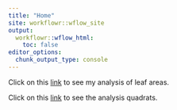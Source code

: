 ```yaml
---
title: "Home"
site: workflowr::wflow_site
output:
  workflowr::wflow_html:
    toc: false
editor_options:
  chunk_output_type: console
---
```


Click on this [link](area_analysis.html) to see my analysis of leaf areas.

Click on this [link](quadrat_analysis.html) to see the analysis quadrats.
